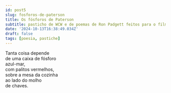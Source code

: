 ```yaml
---
id: post5
slug: fosforos-de-paterson
title: Os fósforos de Paterson
subtitle: pasticho de WCW e de poemas de Ron Padgett feitos para o filme 'Paterson'
date: '2024-10-13T16:38:49.034Z'
draft: false
tags: [poesia, pastiche]
---
```


Tanta coisa depende  
de uma caixa de fósforo  
azul-mar,  
com palitos vermelhos,  
sobre a mesa da cozinha  
ao lado do molho  
de chaves.
